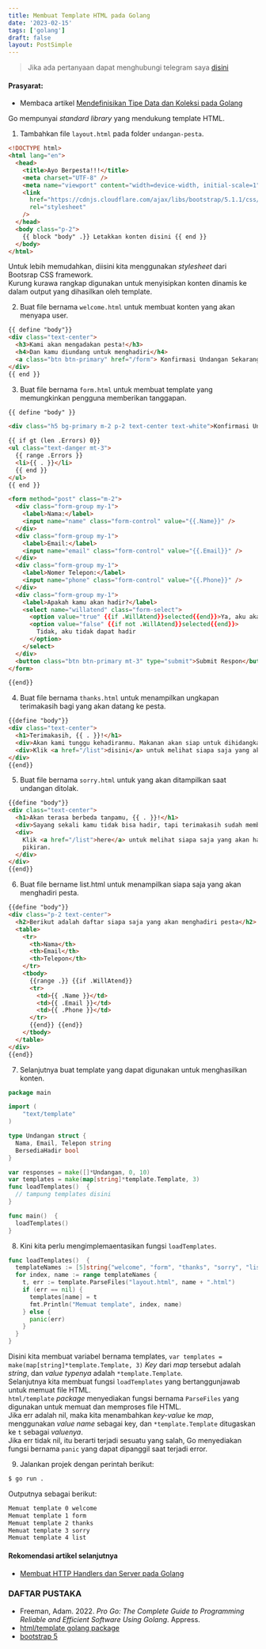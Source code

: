 ```yaml
---
title: Membuat Template HTML pada Golang
date: '2023-02-15'
tags: ['golang']
draft: false
layout: PostSimple
---
```


> Jika ada pertanyaan dapat menghubungi telegram saya [disini](https://t.me/adiprastiyo28)

#### Prasyarat:

- Membaca artikel [Mendefinisikan Tipe Data dan Koleksi pada Golang](mendefinisikan-tipe-data-dan-koleksi)

Go mempunyai _standard library_ yang mendukung template HTML.

1. Tambahkan file `layout.html` pada folder `undangan-pesta`.

```html
<!DOCTYPE html>
<html lang="en">
  <head>
    <title>Ayo Berpesta!!!</title>
    <meta charset="UTF-8" />
    <meta name="viewport" content="width=device-width, initial-scale=1" />
    <link
      href="https://cdnjs.cloudflare.com/ajax/libs/bootstrap/5.1.1/css/bootstrap.min.css"
      rel="stylesheet"
    />
  </head>
  <body class="p-2">
    {{ block "body" .}} Letakkan konten disini {{ end }}
  </body>
</html>
```

Untuk lebih memudahkan, diisini kita menggunakan _stylesheet_ dari Bootsrap CSS framework.  
Kurung kurawa rangkap digunakan untuk menyisipkan konten dinamis ke dalam output yang dihasilkan oleh template.

2. Buat file bernama `welcome.html` untuk membuat konten yang akan menyapa user.

```html
{{ define "body"}}
<div class="text-center">
  <h3>Kami akan mengadakan pesta!</h3>
  <h4>Dan kamu diundang untuk menghadiri</h4>
  <a class="btn btn-primary" href="/form"> Konfirmasi Undangan Sekarang </a>
</div>
{{ end }}
```

3. Buat file bernama `form.html` untuk membuat template yang memungkinkan pengguna memberikan tanggapan.

```html
{{ define "body" }}

<div class="h5 bg-primary m-2 p-2 text-center text-white">Konfirmasi Undangan</div>

{{ if gt (len .Errors) 0}}
<ul class="text-danger mt-3">
  {{ range .Errors }}
  <li>{{ . }}</li>
  {{ end }}
</ul>
{{ end }}

<form method="post" class="m-2">
  <div class="form-group my-1">
    <label>Nama:</label>
    <input name="name" class="form-control" value="{{.Name}}" />
  </div>
  <div class="form-group my-1">
    <label>Email:</label>
    <input name="email" class="form-control" value="{{.Email}}" />
  </div>
  <div class="form-group my-1">
    <label>Nomer Telepon:</label>
    <input name="phone" class="form-control" value="{{.Phone}}" />
  </div>
  <div class="form-group my-1">
    <label>Apakah kamu akan hadir?</label>
    <select name="willatend" class="form-select">
      <option value="true" {{if .WillAtend}}selected{{end}}>Ya, aku akan hadir</option>
      <option value="false" {{if not .WillAtend}}selected{{end}}>
        Tidak, aku tidak dapat hadir
      </option>
    </select>
  </div>
  <button class="btn btn-primary mt-3" type="submit">Submit Respon</button>
</form>

{{end}}
```

4. Buat file bernama `thanks.html` untuk menampilkan ungkapan terimakasih bagi yang akan datang ke pesta.

```html
{{define "body"}}
<div class="text-center">
  <h1>Terimakasih, {{ . }}!</h1>
  <div>Akan kami tunggu kehadiranmu. Makanan akan siap untuk dihidangkan!</div>
  <div>Klik <a href="/list">disini</a> untuk melihat siapa saja yang akan datang.</div>
</div>
{{end}}
```

5. Buat file bernama `sorry.html` untuk yang akan ditampilkan saat undangan ditolak.

```html
{{define "body"}}
<div class="text-center">
  <h1>Akan terasa berbeda tanpamu, {{ . }}!</h1>
  <div>Sayang sekali kamu tidak bisa hadir, tapi terimakasih sudah memberitahu kami</div>
  <div>
    Klik <a href="/list">here</a> untuk melihat siapa saja yang akan hadir, siapa tahu kamu berubah
    pikiran.
  </div>
</div>
{{end}}
```

6. Buat file bername list.html untuk menampilkan siapa saja yang akan menghadiri pesta.

```html
{{define "body"}}
<div class="p-2 text-center">
  <h2>Berikut adalah daftar siapa saja yang akan menghadiri pesta</h2>
  <table>
    <tr>
      <th>Nama</th>
      <th>Email</th>
      <th>Telepon</th>
    </tr>
    <tbody>
      {{range .}} {{if .WillAtend}}
      <tr>
        <td>{{ .Name }}</td>
        <td>{{ .Email }}</td>
        <td>{{ .Phone }}</td>
      </tr>
      {{end}} {{end}}
    </tbody>
  </table>
</div>
{{end}}
```

7. Selanjutnya buat template yang dapat digunakan untuk menghasilkan konten.

```go {4,13-16,19}
package main

import (
	"text/template"
)

type Undangan struct {
  Nama, Email, Telepon string
  BersediaHadir bool
}

var responses = make([]*Undangan, 0, 10)
var templates = make(map[string]*template.Template, 3)
func loadTemplates()  {
  // tampung templates disini
}

func main()  {
  loadTemplates()
}
```

8. Kini kita perlu mengimplemaentasikan fungsi `loadTemplates`.

```go {2-11}
func loadTemplates()  {
  templateNames := [5]string{"welcome", "form", "thanks", "sorry", "list"}
  for index, name := range templateNames {
    t, err := template.ParseFiles("layout.html", name + ".html")
    if (err == nil) {
      templates[name] = t
      fmt.Println("Memuat template", index, name)
    } else {
      panic(err)
    }
  }
}
```

Disini kita membuat variabel bernama templates, `var templates = make(map[string]*template.Template, 3)` _Key_ dari _map_ tersebut adalah _string_, dan _value typenya_ adalah `*template.Template`.  
Selanjutnya kita membuat fungsi `loadTemplates` yang bertanggunjawab untuk memuat file HTML.  
`html/template` _package_ menyediakan fungsi bernama `ParseFiles` yang digunakan untuk memuat dan memproses file HTML.  
Jika err adalah nil, maka kita menambahkan _key-value_ ke _map_, menggunakan _value name_ sebagai key, dan `*template.Template` ditugaskan ke `t` sebagai _valuenya_.  
Jika err tidak nil, itu berarti terjadi sesuatu yang salah, Go menyediakan fungsi bernama `panic` yang dapat dipanggil saat terjadi error.

9. Jalankan projek dengan perintah berikut:

```bash
$ go run .
```

Outputnya sebagai berikut:

```bash
Memuat template 0 welcome
Memuat template 1 form
Memuat template 2 thanks
Memuat template 3 sorry
Memuat template 4 list
```

#### Rekomendasi artikel selanjutnya

- [Membuat HTTP Handlers dan Server pada Golang](membuat-http-handlers-dan-server-pada-golang)

### DAFTAR PUSTAKA

- Freeman, Adam. 2022. _Pro Go: The Complete Guide to Programming Reliable and Efficient Software Using Golang_. Appress.
- [html/template golang package](https://pkg.go.dev/html/template)
- [bootstrap 5](https://getbootstrap.com/docs/5.3/getting-started/introduction/)
